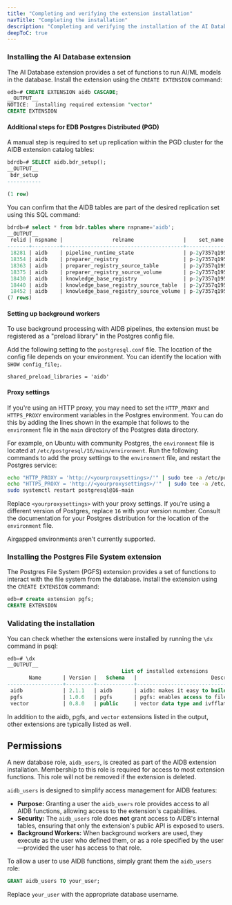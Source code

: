 ```yaml
---
title: "Completing and verifying the extension installation"
navTitle: "Completing the installation"
description: "Completing and verifying the installation of the AI Database and Postgres File System extensions."
deepToC: true
---
```


### Installing the AI Database extension

The AI Database extension provides a set of functions to run AI/ML models in the database. Install the extension using the `CREATE EXTENSION` command:

```sql
edb=# CREATE EXTENSION aidb CASCADE;
__OUTPUT__
NOTICE:  installing required extension "vector"
CREATE EXTENSION
```

#### Additional steps for EDB Postgres Distributed (PGD)
A manual step is required to set up replication within the PGD cluster for the AIDB extension catalog tables:

```sql
bdrdb=# SELECT aidb.bdr_setup();
__OUTPUT__
 bdr_setup
-----------

(1 row)
```

You can confirm that the AIDB tables are part of the desired replication set using this SQL command:
```sql
bdrdb=# select * from bdr.tables where nspname='aidb';
__OUTPUT__
 relid | nspname |                relname                |    set_name    |             set_ops             | rel_columns | row_filter | conflict_detection
-------+---------+---------------------------------------+----------------+---------------------------------+-------------+------------+--------------------
 18281 | aidb    | pipeline_runtime_state                | p-2y7357q195-a | {INSERT,UPDATE,DELETE,TRUNCATE} |             |            | row_origin
 18354 | aidb    | preparer_registry                     | p-2y7357q195-a | {INSERT,UPDATE,DELETE,TRUNCATE} |             |            | row_origin
 18363 | aidb    | preparer_registry_source_table        | p-2y7357q195-a | {INSERT,UPDATE,DELETE,TRUNCATE} |             |            | row_origin
 18375 | aidb    | preparer_registry_source_volume       | p-2y7357q195-a | {INSERT,UPDATE,DELETE,TRUNCATE} |             |            | row_origin
 18430 | aidb    | knowledge_base_registry               | p-2y7357q195-a | {INSERT,UPDATE,DELETE,TRUNCATE} |             |            | row_origin
 18440 | aidb    | knowledge_base_registry_source_table  | p-2y7357q195-a | {INSERT,UPDATE,DELETE,TRUNCATE} |             |            | row_origin
 18452 | aidb    | knowledge_base_registry_source_volume | p-2y7357q195-a | {INSERT,UPDATE,DELETE,TRUNCATE} |             |            | row_origin
(7 rows)
```

#### Setting up background workers
To use background processing with AIDB pipelines, the extension must be registered as a "preload library" in the Postgres config file.

Add the following setting to the `postgresql.conf` file. The location of the config file depends on your environment. You can identify the location with `SHOW config_file;`.

```
shared_preload_libraries = 'aidb'
```

#### Proxy settings

If you're using an HTTP proxy, you may need to set the `HTTP_PROXY` and `HTTPS_PROXY` environment variables in the Postgres environment. You can do this by adding the lines shown in the example that follows to the `environment` file in the `main` directory of the Postgres data directory.

For example, on Ubuntu with community Postgres, the `environment` file is located at `/etc/postgresql/16/main/environment`. Run the following commands to add the proxy settings to the `environment` file, and restart the Postgres service:

```bash
echo "HTTP_PROXY = 'http://<yourproxysettings>/'" | sudo tee -a /etc/postgresql/16/main/environment
echo "HTTPS_PROXY = 'http://<yourproxysettings>/'"  | sudo tee -a /etc/postgresql/16/main/environment
sudo systemctl restart postgresql@16-main
```

Replace `<yourproxysettings>` with your proxy settings. If you're using a different version of Postgres, replace `16` with your version number. Consult the documentation for your Postgres distribution for the location of the `environment` file.

Airgapped environments aren't currently supported.

### Installing the Postgres File System extension

The Postgres File System (PGFS) extension provides a set of functions to interact with the file system from the database. Install the extension using the `CREATE EXTENSION` command:

```sql
edb=# create extension pgfs;
CREATE EXTENSION
```

### Validating the installation

You can check whether the extensions were installed by running the `\dx` command in psql:

```sql
edb=# \dx
__OUTPUT__
                                     List of installed extensions
       Name       | Version |   Schema   |                        Description
------------------+---------+------------+------------------------------------------------------------
 aidb             | 2.1.1   | aidb       | aidb: makes it easy to build AI applications with postgres
 pgfs             | 1.0.6   | pgfs       | pgfs: enables access to filesystem-like storage locations
 vector           | 0.8.0   | public     | vector data type and ivfflat and hnsw access methods
```

In addition to the aidb, pgfs, and `vector` extensions listed in the output, other extensions are typically listed as well.

## Permissions

A new database role, `aidb_users`, is created as part of the AIDB extension installation. Membership to this role is required for access to most extension functions. This role will not be removed if the extension is deleted.

`aidb_users` is designed to simplify access management for AIDB features:

- **Purpose:** Granting a user the `aidb_users` role provides access to all AIDB functions, allowing access to the extension's capabilities.
- **Security:** The `aidb_users` role does **not** grant access to AIDB's internal tables, ensuring that only the extension's public API is exposed to users.
- **Background Workers:** When background workers are used, they execute as the user who defined them, or as a role specified by the user—provided the user has access to that role.

To allow a user to use AIDB functions, simply grant them the `aidb_users` role:

```sql
GRANT aidb_users TO your_user;
```

Replace `your_user` with the appropriate database username.